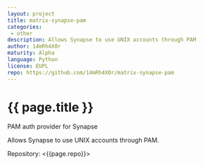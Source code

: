 ```yaml
---
layout: project
title: matrix-synapse-pam
categories: 
 - other
description: Allows Synapse to use UNIX accounts through PAM
author: 14mRh4X0r
maturity: Alpha
language: Python
license: EUPL
repo: https://github.com/14mRh4X0r/matrix-synapse-pam
---
```


# {{ page.title }}
PAM auth provider for Synapse

Allows Synapse to use UNIX accounts through PAM.

Repository: <{{page.repo}}>
